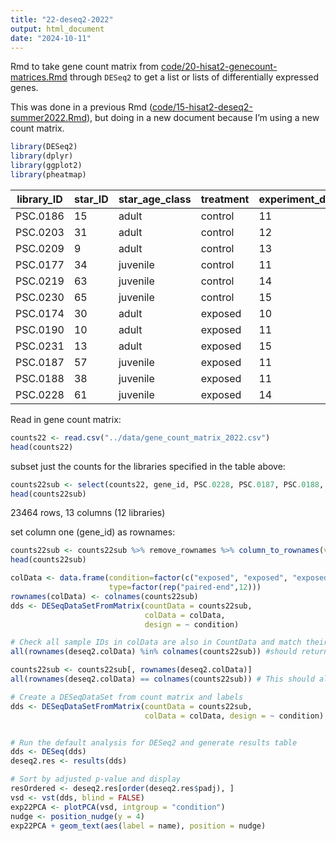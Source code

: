 ```yaml
---
title: "22-deseq2-2022"
output: html_document
date: "2024-10-11"
---
```

Rmd to take gene count matrix from [code/20-hisat2-genecount-matrices.Rmd](https://github.com/grace-ac/paper-pycno-sswd-2021-2022/blob/main/code/20-hisat2-genecount-matrices.Rmd) through `DESeq2` to get a list or lists of differentially expressed genes. 

This was done in a previous Rmd ([code/15-hisat2-deseq2-summer2022.Rmd](https://github.com/grace-ac/paper-pycno-sswd-2021-2022/blob/main/code/15-hisat2-deseq2-summer2022.Rmd)), but doing in a new document because I'm using a new count matrix. 

```r
library(DESeq2)
library(dplyr)
library(ggplot2)
library(pheatmap)
```


| library_ID | star_ID | star_age_class | treatment | experiment_day | total_armdrop | total_armtwist | disease_sign  |
|------------|---------|----------------|-----------|----------------|---------------|----------------|---------------|
| PSC.0186   |      15 | adult          | control   |             11 |             0 |              0 | healthy       |
| PSC.0203   |      31 | adult          | control   |             12 |             0 |              0 | healthy       |
| PSC.0209   |       9 | adult          | control   |             13 |             0 |              0 | healthy       |
| PSC.0177   |      34 | juvenile       | control   |             11 |             0 |              0 | healthy       |
| PSC.0219   |      63 | juvenile       | control   |             14 |             0 |              0 | healthy       |
| PSC.0230   |      65 | juvenile       | control   |             15 |             0 |              0 | healthy       |
| PSC.0174   |      30 | adult          | exposed   |             10 |             1 |              6 | first_armdrop |
| PSC.0190   |      10 | adult          | exposed   |             11 |             1 |              0 | first_armdrop |
| PSC.0231   |      13 | adult          | exposed   |             15 |             1 |              5 | first_armdrop |
| PSC.0187   |      57 | juvenile       | exposed   |             11 |             1 |              1 | first_armdrop |
| PSC.0188   |      38 | juvenile       | exposed   |             11 |             1 |              0 | first_armdrop |
| PSC.0228   |      61 | juvenile       | exposed   |             14 |             1 |              0 | first_armdrop |

Read in gene count matrix:
```r
counts22 <- read.csv("../data/gene_count_matrix_2022.csv")
head(counts22)
```

subset just the counts for the libraries specified in the table above:
```r
counts22sub <- select(counts22, gene_id, PSC.0228, PSC.0187, PSC.0188, PSC.0174, PSC.0190, PSC.0231, PSC.0230, PSC.0219, PSC.0177, PSC.0186, PSC.0209, PSC.0203)
head(counts22sub)
```
23464 rows, 13 columns (12 libraries) 

set column one (gene_id) as rownames: 
```r
counts22sub <- counts22sub %>% remove_rownames %>% column_to_rownames(var='gene_id')
head(counts22sub)
```

```r
colData <- data.frame(condition=factor(c("exposed", "exposed", "exposed", "exposed", "exposed", "exposed", "control", "control", "control", "control", "control", "control")),
                      type=factor(rep("paired-end",12)))
rownames(colData) <- colnames(counts22sub)
dds <- DESeqDataSetFromMatrix(countData = counts22sub,
                              colData = colData,
                              design = ~ condition)
```


```r
# Check all sample IDs in colData are also in CountData and match their orders
all(rownames(deseq2.colData) %in% colnames(counts22sub)) #should return TRUE
```

```r
counts22sub <- counts22sub[, rownames(deseq2.colData)]
all(rownames(deseq2.colData) == colnames(counts22sub)) # This should also return TRUE
```

```r
# Create a DESeqDataSet from count matrix and labels
dds <- DESeqDataSetFromMatrix(countData = counts22sub,
                              colData = colData, design = ~ condition)


# Run the default analysis for DESeq2 and generate results table
dds <- DESeq(dds)
deseq2.res <- results(dds)

# Sort by adjusted p-value and display
resOrdered <- deseq2.res[order(deseq2.res$padj), ]
vsd <- vst(dds, blind = FALSE)
exp22PCA <- plotPCA(vsd, intgroup = "condition")
nudge <- position_nudge(y = 4)
exp22PCA + geom_text(aes(label = name), position = nudge)
```



















